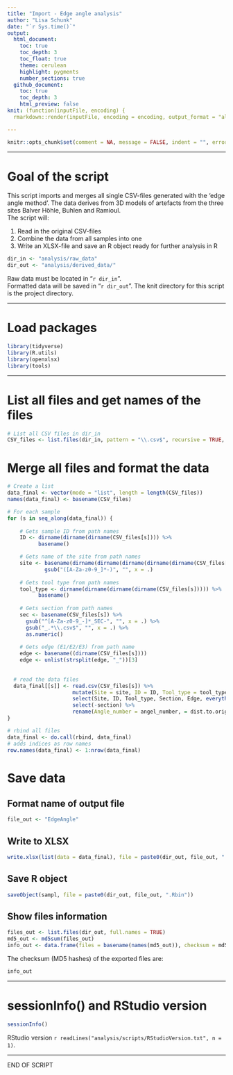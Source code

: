 ```yaml
---
title: "Import - Edge angle analysis"
author: "Lisa Schunk"
date: "`r Sys.time()`"
output:
  html_document:
    toc: true
    toc_depth: 3
    toc_float: true
    theme: cerulean
    highlight: pygments
    number_sections: true
  github_document: 
    toc: true
    toc_depth: 3
    html_preview: false
knit: (function(inputFile, encoding) {
  rmarkdown::render(inputFile, encoding = encoding, output_format = "all", knit_root_dir = rprojroot::find_rstudio_root_file()) })

---
```


```r
knitr::opts_chunk$set(comment = NA, message = FALSE, indent = "", error = TRUE)
```


---

# Goal of the script
This script imports and merges all single CSV-files generated with the 'edge angle method'. The data derives from 3D models of artefacts from the three sites Balver Höhle, Buhlen and Ramioul.  
The script will:

1. Read in the original CSV-files   
2. Combine the data from all samples into one 
3. Write an XLSX-file and save an R object ready for further analysis in R 



```r
dir_in <- "analysis/raw_data"
dir_out <- "analysis/derived_data/"
```


Raw data must be located in "`r dir_in`".  
Formatted data will be saved in "`r dir_out`".
The knit directory for this script is the project directory.

---


# Load packages
```r
library(tidyverse)
library(R.utils)
library(openxlsx)
library(tools)
```


---


# List all files and get names of the files  
```r
# List all CSV files in dir_in
CSV_files <- list.files(dir_in, pattern = "\\.csv$", recursive = TRUE, full.names = TRUE)

```



# Merge all files and format the data 
```r
# Create a list 
data_final <- vector(mode = "list", length = length(CSV_files)) 
names(data_final) <- basename(CSV_files)

# For each sample
for (s in seq_along(data_final)) {
  
    # Gets sample ID from path names 
    ID <- dirname(dirname(dirname(CSV_files[s]))) %>%
          basename()

    # Gets name of the site from path names 
    site <- basename(dirname(dirname(dirname(dirname(dirname(CSV_files[s])))))) %>% 
            gsub("([A-Za-z0-9_]*-)", "", x = .)
    
    # Gets tool type from path names 
    tool_type <- dirname(dirname(dirname(dirname(CSV_files[s])))) %>%
          basename() 
    
    # Gets section from path names
    sec <- basename(CSV_files[s]) %>%
      gsub("^[A-Za-z0-9_-]*_SEC-", "", x = .) %>% 
      gsub("_.*\\.csv$", "", x = .) %>% 
      as.numeric()
    
    # Gets edge (E1/E2/E3) from path name
    edge <- basename((dirname(CSV_files[s])))
    edge <- unlist(strsplit(edge, "_"))[3]  
       
    
  # read the data files
  data_final[[s]] <- read.csv(CSV_files[s]) %>% 
                     mutate(Site = site, ID = ID, Tool_type = tool_type, Section = sec, Edge = edge) %>% 
                     select(Site, ID, Tool_type, Section, Edge, everything()) %>% 
                     select(-section) %>% 
                     rename(Angle_number = angel_number, = dist.to.origin.on.curve..mm., = segment.on.section..mm., = angle.1..3.points...degree., = angle.2..2.constructed.lines...degree., = angle.3..2.BestFit.lines...degree.)
}

# rbind all files 
data_final <- do.call(rbind, data_final)
# adds indices as row names 
row.names(data_final) <- 1:nrow(data_final)

```



# Save data
## Format name of output file
```r
file_out <- "EdgeAngle"
```


## Write to XLSX
```r
write.xlsx(list(data = data_final), file = paste0(dir_out, file_out, ".xlsx")) 
```


## Save R object
```r
saveObject(sampl, file = paste0(dir_out, file_out, ".Rbin"))
```


## Show files information
```r
files_out <- list.files(dir_out, full.names = TRUE)
md5_out <- md5sum(files_out)
info_out <- data.frame(files = basename(names(md5_out)), checksum = md5_out, row.names = NULL)
```

The checksum (MD5 hashes) of the exported files are:  
```r
info_out
```


---

# sessionInfo() and RStudio version

```r
sessionInfo()
```

RStudio version `r readLines("analysis/scripts/RStudioVersion.txt", n = 1)`.


---


END OF SCRIPT
